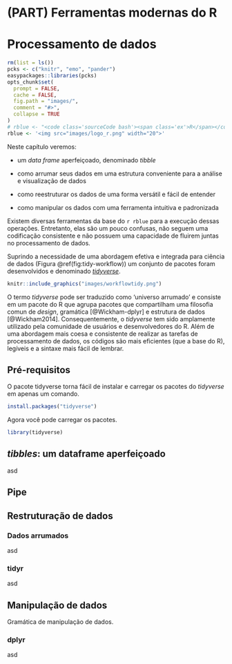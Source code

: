 # (PART) Ferramentas modernas do R {-}


# Processamento de dados {#data-wrangle}

```r
rm(list = ls())
pcks <- c("knitr", "emo", "pander") 
easypackages::libraries(pcks)
opts_chunk$set(
  prompt = FALSE,
  cache = FALSE,
  fig.path = "images/",
  comment = "#>",
  collapse = TRUE
)
# rblue <- "<code class='sourceCode bash'><span class='ex'>R</span></code>"
rblue <- '<img src="images/logo_r.png" width="20">'
```

Neste capítulo veremos:

- um *data frame* aperfeiçoado, denominado *tibble*

- como arrumar seus dados em uma estrutura conveniente para a análise e visualização de dados

- como reestruturar os dados de uma forma versátil e fácil de entender

- como manipular os dados com uma ferramenta intuitiva e padronizada

Existem diversas ferramentas da base do `r rblue` para a execução dessas operações. Entretanto, elas são um pouco confusas, não seguem uma codificação consistente e não possuem uma capacidade de fluirem juntas no processamento de dados. 

Suprindo a necessidade de uma abordagem efetiva e integrada para ciência de dados (Figura \@ref(fig:tidy-workflow)) um conjunto de pacotes foram desenvolvidos e denominado [*tidyverse*](https://www.tidyverse.org/).



```r
knitr::include_graphics("images/workflowtidy.png")
```

O termo *tidyverse* pode ser traduzido como 'universo arrumado' e consiste em um pacote do R que agrupa pacotes que compartilham uma filosofia comun de *design*, gramática [@Wickham-dplyr] e estrutura de dados [@Wickham2014]. Consequentemente, o *tidyverse* tem sido amplamente utilizado pela comunidade de usuários e desenvolvedores do R. Além de uma abordagem mais coesa e consistente de realizar as tarefas de processamento de dados, os códigos são mais eficientes (que a base do R), legíveis e a sintaxe mais fácil de lembrar.


  

## Pré-requisitos

O pacote tidyverse torna fácil de instalar e carregar os pacotes do *tidyverse* em apenas um comando.

```r
install.packages("tidyverse")
```

Agora você pode carregar os pacotes.

```r
library(tidyverse)
```



## *tibbles*: um dataframe aperfeiçoado

asd

## Pipe



## Restruturação de dados


### Dados arrumados

asd

### tidyr

asd

## Manipulação de dados

Gramática de manipulação de dados.

### dplyr

asd
